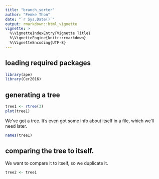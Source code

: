 ---
title: "branch_sorter"
author: "Femke Thon"
date: "`r Sys.Date()`"
output: rmarkdown::html_vignette
vignette: >
  %\VignetteIndexEntry{Vignette Title}
  %\VignetteEngine{knitr::rmarkdown}
  %\VignetteEncoding{UTF-8}
---

## loading required packages
```{r}
library(ape)
library(Cer2016)
```

## generating a tree
```{r}
tree1 <- rtree(3)
plot(tree1)
```
We've got a tree. It's even got some info about itself in a file, which we'll 
need later.

```{r}
names(tree1)
```

## comparing the tree to itself.
We want to compare it to itself, so we duplicate it.

```{r}
tree2 <- tree1
```

